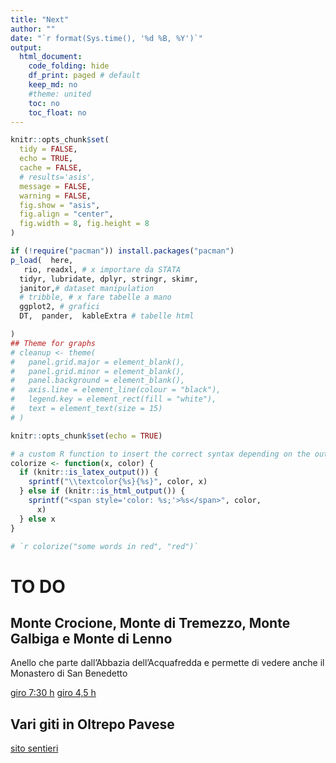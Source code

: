 ```yaml
---
title: "Next"
author: ""
date: "`r format(Sys.time(), '%d %B, %Y')`"
output:
  html_document:
    code_folding: hide
    df_print: paged # default
    keep_md: no
    #theme: united
    toc: no
    toc_float: no
---
```



```r
knitr::opts_chunk$set(
  tidy = FALSE,
  echo = TRUE,
  cache = FALSE,
  # results='asis',
  message = FALSE,
  warning = FALSE,
  fig.show = "asis",
  fig.align = "center",
  fig.width = 8, fig.height = 8
)

if (!require("pacman")) install.packages("pacman")
p_load(  here,
   rio, readxl, # x importare da STATA
  tidyr, lubridate, dplyr, stringr, skimr, 
  janitor,# dataset manipulation
  # tribble, # x fare tabelle a mano
  ggplot2, # grafici
  DT,  pander,  kableExtra # tabelle html

)
## Theme for graphs
# cleanup <- theme(
#   panel.grid.major = element_blank(),
#   panel.grid.minor = element_blank(),
#   panel.background = element_blank(),
#   axis.line = element_line(colour = "black"),
#   legend.key = element_rect(fill = "white"),
#   text = element_text(size = 15)
# )
```

```r
knitr::opts_chunk$set(echo = TRUE)

# a custom R function to insert the correct syntax depending on the output format using the is_latex_output() and is_html_output() functions in knitr as follows:
colorize <- function(x, color) {
  if (knitr::is_latex_output()) {
    sprintf("\\textcolor{%s}{%s}", color, x)
  } else if (knitr::is_html_output()) {
    sprintf("<span style='color: %s;'>%s</span>", color, 
      x)
  } else x
}

# `r colorize("some words in red", "red")`
```


# TO DO

## Monte Crocione, Monte di Tremezzo, Monte Galbiga e Monte di Lenno
Anello che parte dall'Abbazia dell'Acquafredda e permette di vedere anche il Monastero di San Benedetto

[giro 7:30 h](https://www.hikr.org/tour/post93670.html)
[giro 4,5 h](http://cailavenomombello.it/wp-content/uploads/2017/01/scheda-anello-monte-tremezzo.pdf)


## Vari giti in Oltrepo Pavese 

[sito sentieri](https://www.cmop.movimentolento.it/it/)
